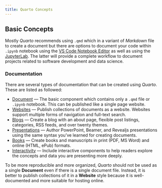 ```yaml
---
title: Quarto Concepts
---
```


## Basic Concepts

Mostly *Quarto* recommends using `.qmd` which in a variant of *Markdown* file to create a document but there are options to document your code within `.ipynb` notebook using the [VS Code Notebook Editor](https://quarto.org/docs/tools/vscode.html#notebook-editor) as well as using the [JupyterLab](https://quarto.org/docs/tools/jupyter-lab.html). The latter will provide a complete workflow to document projects related to software development and data science.

### Documentation

There are several types of documentation that can be created using *Quarto*. These are listed as followed:

* [Document](https://quarto.org/docs/get-started/authoring/) — The basic component which contains only a `.qmd` file or `.ipynb` notebook. This can be published like a single page website.
* [Websites](https://quarto.org/docs/websites/) — Publish collections of documents as a website. Websites support multiple forms of navigation and full-text search.
* [Blogs](https://quarto.org/docs/websites/website-blog.html) — Create a blog with an about page, flexible post listings, categories, RSS feeds, and over twenty themes.
* [Presentations](https://quarto.org/docs/presentations/) — Author PowerPoint, Beamer, and Revealjs presentations using the same syntax you’ve learned for creating documents.
* [Books](https://quarto.org/docs/books/) — Create books and manuscripts in print (PDF, MS Word) and online (HTML, ePub) formats.
* [Interactivity](https://quarto.org/docs/interactive/) — Include interactive components to help readers explore the concepts and data you are presenting more deeply.

To be more reproducible and more organized, *Quarto* should not be used as a single **Document** even if there is a single document file. Instead, it is better to publish collections of it in a **Website** style because it is well-documented and more suitable for hosting online.
